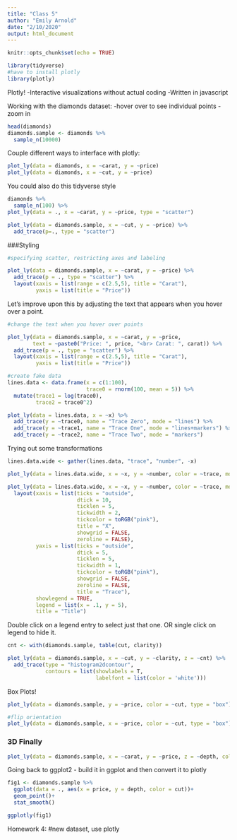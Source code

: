 ```yaml
---
title: "Class 5"
author: "Emily Arnold"
date: "2/10/2020"
output: html_document
---
```


```r
knitr::opts_chunk$set(echo = TRUE)

library(tidyverse)
#have to install plotly
library(plotly)
```

Plotly!
-Interactive visualizations without actual coding
-Written in javascript

Working with the diamonds dataset:
-hover over to see individual points
-zoom in

```r
head(diamonds)
diamonds.sample <- diamonds %>% 
  sample_n(10000)

```

Couple different ways to interface with plotly:

```r

plot_ly(data = diamonds, x = ~carat, y = ~price)
plot_ly(data = diamonds, x = ~cut, y = ~price)

```

You could also do this tidyverse style

```r
diamonds %>% 
  sample_n(100) %>% 
plot_ly(data = ., x = ~carat, y = ~price, type = "scatter")
```

```r

plot_ly(data = diamonds.sample, x = ~cut, y = ~price) %>% 
  add_trace(p=., type = "scatter")

```

###Styling


```r

#specifying scatter, restricting axes and labeling

plot_ly(data = diamonds.sample, x = ~carat, y = ~price) %>% 
  add_trace(p = ., type = "scatter") %>% 
  layout(xaxis = list(range = c(2.5,5), title = "Carat"),
         yaxis = list(title = "Price"))

```

Let's improve upon this by adjusting the text that appears when you hover over a point.

```r

#change the text when you hover over points

plot_ly(data = diamonds.sample, x = ~carat, y = ~price, 
        text = ~paste0("Price: ", price, "<br> Carat: ", carat)) %>% 
  add_trace(p = ., type = "scatter") %>% 
  layout(xaxis = list(range = c(2.5,5), title = "Carat"),
         yaxis = list(title = "Price"))

```

```r
#create fake data
lines.data <- data.frame(x = c(1:100),
                         trace0 = rnorm(100, mean = 5)) %>% 
  mutate(trace1 = log(trace0),
         trace2 = trace0^2)

plot_ly(data = lines.data, x = ~x) %>% 
  add_trace(y = ~trace0, name = "Trace Zero", mode = "lines") %>% 
  add_trace(y = ~trace1, name = "Trace One", mode = "lines+markers") %>% 
  add_trace(y = ~trace2, name = "Trace Two", mode = "markers")            

```

Trying out some transformations

```r

lines.data.wide <- gather(lines.data, "trace", "number", -x)

plot_ly(data = lines.data.wide, x = ~x, y = ~number, color = ~trace, mode = "line")

```

```r
plot_ly(data = lines.data.wide, x = ~x, y = ~number, color = ~trace, mode = "line") %>% 
  layout(xaxis = list(ticks = "outside",
                      dtick = 10,
                      ticklen = 5,
                      tickwidth = 2,
                      tickcolor = toRGB("pink"),
                      title = "X",
                      showgrid = FALSE,
                      zeroline = FALSE),
         yaxis = list(ticks = "outside",
                      dtick = 5,
                      ticklen = 5,
                      tickwidth = 1,
                      tickcolor = toRGB("pink"),
                      showgrid = FALSE,
                      zeroline = FALSE,
                      title = "Trace"),
         showlegend = TRUE,
         legend = list(x = .1, y = 5),
         title = "Title")

```

Double click on a legend entry to select just that one.
OR single click on legend to hide it.

```r

cnt <- with(diamonds.sample, table(cut, clarity))

plot_ly(data = diamonds.sample, x = ~cut, y = ~clarity, z = ~cnt) %>% 
  add_trace(type = "histogram2dcontour",
            contours = list(showlabels = T, 
                            labelfont = list(color = 'white')))

```

Box Plots!

```r

plot_ly(data = diamonds.sample, y = ~price, color = ~cut, type = "box")

#flip orientation
plot_ly(data = diamonds.sample, x = ~price, color = ~cut, type = "box")

```

### 3D Finally

```r

plot_ly(data = diamonds.sample, x = ~carat, y = ~price, z = ~depth, color = ~cut)

```

Going back to ggplot2 - build it in ggplot and then convert it to plotly

```r
fig1 <- diamonds.sample %>% 
  ggplot(data = ., aes(x = price, y = depth, color = cut))+
  geom_point()+
  stat_smooth()

ggplotly(fig1)
```

Homework 4:
#new dataset, use plotly
